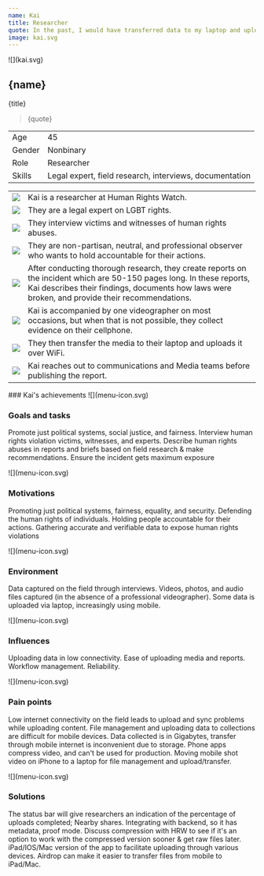 ```yaml
---
name: Kai
title: Researcher
quote: In the past, I would have transferred data to my laptop and uploaded it from there but I wouldn’t do that anymore, Increasing I am using the mobile device. There’s no need to go through the laptop.
image: kai.svg
---
```



<ProfileSection>
![](kai.svg)

## **{name}**

{title}

> {quote}

|        |                                                         |
| ------ | ------------------------------------------------------- |
| Age    | 45                                                      |
| Gender | Nonbinary                                               |
| Role   | Researcher                                              |
| Skills | Legal expert, field research, interviews, documentation |

|                    |                                                                                                                                                                                                                         |
| ------------------ | ----------------------------------------------------------------------------------------------------------------------------------------------------------------------------------------------------------------------- |
| ![](folder.svg)    | Kai is a researcher at Human Rights Watch.                                                                                                                                                                              |
| ![](folder.svg)    | They are a legal expert on LGBT rights.                                                                                                                                                                                 |
| ![](play.svg)      | They interview victims and witnesses of human rights abuses.                                                                                                                                                            |
| ![](hands.svg)     | They are non-partisan, neutral, and professional observer who wants to hold accountable for their actions.                                                                                                              |
| ![](website.svg)   | After conducting thorough research, they create reports on the incident which are 50-150 pages long. In these reports, Kai describes their findings, documents how laws were broken, and provide their recommendations. |
| ![](checkmark.svg) | Kai is accompanied by one videographer on most occasions, but when that is not possible, they collect evidence on their cellphone.                                                                                      |
| ![](squares.svg)   | They then transfer the media to their laptop and uploads it over WiFi.                                                                                                                                                  |
| ![](squares.svg)   | Kai reaches out to communications and Media teams before publishing the report.                                                                                                                                         |

</ProfileSection>
<AchievementsSection>
    ### Kai's achievements

<AchievementItem>
![](menu-icon.svg)

### Goals and tasks

Promote just political systems, social justice, and fairness. Interview human rights violation victims, witnesses, and experts. Describe human rights abuses in reports and briefs based on field research & make recommendations. Ensure the incident gets maximum exposure

</AchievementItem>
<AchievementItem>
![](menu-icon.svg)

### Motivations

Promoting just political systems, fairness, equality, and security. Defending the human rights of individuals. Holding people accountable for their actions. Gathering accurate and verifiable data to expose human rights violations

</AchievementItem>
<AchievementItem>
![](menu-icon.svg)

### Environment

Data captured on the field through interviews. Videos, photos, and audio files captured (in the absence of a professional videographer). Some data is uploaded via laptop, increasingly using mobile.

</AchievementItem>

<AchievementItem>
![](menu-icon.svg)

### Influences

Uploading data in low connectivity. Ease of uploading media and reports. Workflow management. Reliability.

</AchievementItem>
<AchievementItem>
![](menu-icon.svg)

### Pain points

Low internet connectivity on the field leads to upload and sync problems while uploading content. File management and uploading data to collections are difficult for mobile devices. Data collected is in Gigabytes, transfer through mobile internet is inconvenient due to storage. Phone apps compress video, and can't be used for production. Moving mobile shot video on iPhone to a laptop for file management and upload/transfer.

</AchievementItem>
<AchievementItem>
![](menu-icon.svg)

### Solutions

The status bar will give researchers an indication of the percentage of uploads completed; Nearby shares. Integrating with backend, so it has metadata, proof mode. Discuss compression with HRW to see if it's an option to work with the compressed version sooner & get raw files later. iPad/IOS/Mac version of the app to facilitate uploading through various devices. Airdrop can make it easier to transfer files from mobile to iPad/Mac.

</AchievementItem>
</AchievementsSection>
